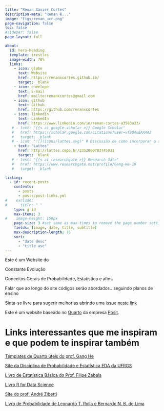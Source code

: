 ```yaml
---
title: "Renan Xavier Cortes"
description-meta: "Renan é..."
image: "figs/renan_ucr.png"
page-navigation: false
toc: false
#sidebar: false
page-layout: full

about:
  id: hero-heading
  template: trestles
  image-width: 70%
  links:
    - icon: globe
      text: Website
      href: https://renanxcortes.github.io/
      target: _blank
    - icon: envelope
      text: E-mail
      href: mailto:renanxcortes@gmail.com
    - icon: github
      text: Github
      href: https://github.com/renanxcortes
    - icon: linkedin
      text: LinkedIn
      href: https://www.linkedin.com/in/renan-cortes-a3583a33/
   # - text: "{{< ai google-scholar >}} Google Scholar"
   #   href: https://scholar.google.com/citations?user=vf90AuEAAAAJ
   #   target: _blank
   # - icon: "![](icons/lattes.svg)" # Discussão de como incorporar o símbolo do lattes como ícone: https://github.com/simple-icons/simple-icons/issues/13127
    - text: "Lattes"
      href: http://lattes.cnpq.br/2352000783745031
      target: _blank
   # - text: "{{< ai researchgate >}} Research Gate"
   #   href: https://www.researchgate.net/profile/Gang-He-19
   #   target: _blank

listing:
  - id: recent-posts
    contents: 
      - posts
      - posts/post-links.yml
#    exclude:
#      title: " "
    type: grid
    max-items: 3
#    image-height: 150px
    page-size: 3 #set same as max-times to remove the page number setting
    fields: [image, date, title, subtitle]
    max-description-length: 75
    sort: 
      - "date desc"
      - "title asc"
---
```



:::{#hero-heading}

Este é um Website do

Constante Evolução

Conceitos Gerais de Probabilidade, Estatística e afins

Falar que ao longo do site códigos serão abordados.. seguindo planos de ensino

Sinta-se livre para sugerir melhorias abrindo uma issue [neste link](https://github.com/renanxcortes/teaching/issues)

Este é um website baseado no [Quarto](https://quarto.org/docs/websites) da empresa [Posit](https://posit.co/).

# Links interessantes que me inspiram e que podem te inspirar também

[Templates de Quarto úteis do prof. Gang He](https://drganghe.github.io/quarto-academic-site-examples.html)

[Site da Disciplina de Probabilidade e Estatística EDA da UFRGS](https://www.ufrgs.br/probabilidade-estatistica/)

[Livro de Estatística Básica do Prof. Filipe Zabala](https://filipezabala.com/enrs/)

[Livro R for Data Science](https://r4ds.hadley.nz/)

[Site do prof. André Zibetti](https://www.inf.ufsc.br/~andre.zibetti/probabilidade/index.html)

[Livro de Probabilidade de Leonardo T. Rolla e Bernardo N. B. de Lima](https://www.ime.usp.br/~leorolla/probabilidade/)

:::






<!--

# Considerações de Desenvolvimento do Site

O código para geração deste site por ser acessado [neste link](https://github.com/renanxcortes/teaching).

Para rodar códigos em Python, é necessário instalar as bibliotecas usando o reticulate. Especificamente, o Quarto cria um ambiente virtual temporário chamado `r-reticulate`. Ou seja, [as bibliotecas usadas durante a geração do site serão as bibliotecas instaladas neste ambiente](https://stackoverflow.com/questions/76745347/how-to-make-quarto-use-the-same-python-environment-that-was-specified-in-rstudio).

Exemplo de instalação de biblioteca do Python usando o `reticulate`:

```         
reticulate::py_install("matplotlib")
reticulate::py_install("scipy")
```

Além disso, cuidado com o gerenciamento das engines no momento de compilar o website. Segundo a documentação do Quarto, é importante sabermos as diferentes distinções de engine e suas coexistências conforme a seguir:

**Engine Conflicts:**

-   **Knitr vs. Jupyter:** *If you explicitly set the `engine` to `jupyter` in your YAML, R code chunks will not be executed, and only Python (or the kernel's language) will run. For mixed R and Python, `engine: knitr` is typically used, relying on `reticulate` for Python execution.*

-->
